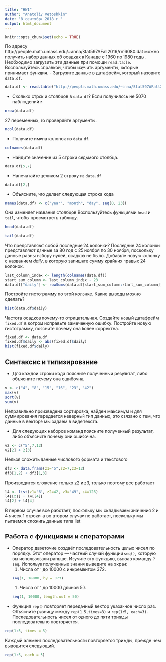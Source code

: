 ```yaml
---
title: "HW1"
author: "Anatoliy Vetoshkin"
date: '8 сентября 2018 г '
output: html_document
---
```


```r
knitr::opts_chunk$set(echo = TRUE)
```
По адресу http://people.math.umass.edu/~anna/Stat597AFall2016/rnf6080.dat можно получить набор данных об осадках в Канаде с 1960 по 1980 годы. Необходимо загрузить эти данные при помощи ``read.table``. Воспользуйтесь справкой, чтобы изучить аргументы, которые принимает функция.
- Загрузите данные в датафрейм, который назовите ``data.df``.
```r
data.df <- read.table("http://people.math.umass.edu/~anna/Stat597AFall2016/rnf6080.dat")
```
- Сколько строк и столбцов в ``data.df``? Если получилось не 5070 наблюдений и
```r
nrow(data.df)
```
27 переменных, то проверяйте аргументы.
```r
ncol(data.df)
```
- Получите имена колонок из ``data.df``.
```r
colnames(data.df)
```
- Найдите значение из 5 строки седьмого столбца.
```r
data.df[5,7]
```
- Напечатайте целиком 2 строку из ``data.df``
```r
data.df[2,]
```
- Объясните, что делает следующая строка кода 
```r
names(data.df) <- c("year", "month", "day", seq(0, 23))
```
Она изменяет названия столбцов
Воспользуйтесь функциями ``head`` и ``tail``, чтобы просмотреть таблицу.
```r
head(data.df)
```

```r
tail(data.df)
```
Что представляют собой последние 24 колонки?
Последние 24 колонки представляют данные за 80 год с 25 ноября по 30 ноября, поскольку данные равны набору нулей, осадков не было.
Добавьте новую колонку с названием *daily*, в которую запишите сумму крайних правых 24 колонок.
```r
last_column_index <- length(colnames(data.df))
start_sum_column <- last_column_index - 23
data.df["daily"] <- rowSums(data.df[start_sum_column:start_sum_column])
```
Постройте гистограмму по этой колонке. Какие выводы можно сделать?
```r
hist(data.df$daily)
```

Частота осадков почему-то отрицательная.
 Создайте новый датафрейм ``fixed.df`` в котром исправьте замеченную ошибку.
 Постройте новую гистограмму, поясните почему она более корректна.
```r
fixed.df <- data.df
fixed.df$daily <- abs(fixed.df$daily)
hist(fixed.df$daily)
```

## Синтаксис и типизирование
* Для каждой строки кода поясните полученный результат, либо объясните почему она ошибочна.
```r
v <- c("4", "8", "15", "16", "23", "42")
max(v)
sort(v)
sum(v)
```
Неправильно произведена сортировка, найден максимум  и для суммирования передается неверный тип данных, это связано с тем, что данные в векторе мы задаем в виде текста.

* Для следующих наборов команд поясните полученный результат, либо объясните почему они ошибочна.
```r
v2 <- c("5",7,12)
v2[2] + 2[3]
```
Нельзя сложить данные числового формата и текстового
```r
df3 <- data.frame(z1="5",z2=7,z3=12)
df3[1,2] + df3[1,3]
```
Производится сложение только z2 и z3, только поэтому все работает
```r
l4 <- list(z1="6", z2=42, z3="49", z4=126)
l4[[2]] + l4[[4]]
l4[2] + l4[4]
```
В первом случае все работает, поскольку мы складываем значения 2 и 4 ячеек 1 строки, а во втором случае не работает, поскольку мы пытаемся сложить данные типа list

## Работа с функциями и операторами
* Оператор двоеточие создаёт последовательность целых чисел по порядку. Этот оператор — частный случай функции ``seq()``, которую вы использовали раньше. Изучите эту функцию, вызвав команду ``?seq``. Испольуя полученные знания выведите на экран:
    1. Числа от 1 до 10000 с инкрементом 372. 
    ```r
seq(1, 10000, by = 372)
```
    
    1. Числа от 1 до 10000 длиной 50.
    ```r
seq(1, 10000, length.out = 50)
```
* Функция ``rep()`` повторяет переданный вектор указанное число раз. Объясните разницу между ``rep(1:5,times=3)`` и ``rep(1:5, each=3)``.
Последовательность чисел от одного до пяти трижды последовательно повторяется.
```r
rep(1:5, times = 3)
```
Каждый элемент последовательности повторяется трижды, прежде чем выводится следующий.
```r
rep(1:5, each = 3)
```
